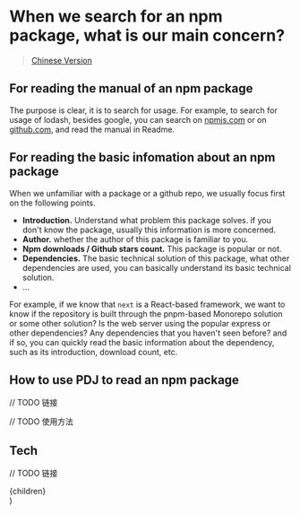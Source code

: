 # When we search for an npm package, what is our main concern?

> [Chinese Version](/desc-zh)

## For reading the manual of an npm package

The purpose is clear, it is to search for usage. For example, to search for usage of lodash, besides google, you can search on [npmjs.com](http://npmjs.com/) or on [github.com](http://github.com/), and read the manual in Readme.

## For reading the basic infomation about an npm package

When we unfamiliar with a package or a github repo, we usually focus first on the following points.

- **Introduction.** Understand what problem this package solves. if you don't know the package, usually this information is more concerned.
- **Author.** whether the author of this package is familiar to you.
- **Npm downloads / Github stars count.** This package is popular or not.
- **Dependencies.** The basic technical solution of this package, what other dependencies are used, you can basically understand its basic technical solution.
- ...

For example, if we know that `next` is a React-based framework, we want to know if the repository is built through the pnpm-based Monorepo solution or some other solution? Is the web server using the popular express or other dependencies? Any dependencies that you haven't seen before? and if so, you can quickly read the basic information about the dependency, such as its introduction, download count, etc.

## How to use PDJ to read an npm package

// TODO 链接

// TODO 使用方法

## Tech

// TODO 链接

  <article className="prose lg:prose-xl prose-invert">{children}</article>
)
